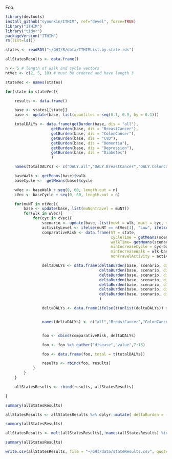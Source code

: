 Foo.
```r

library(devtools)
install_github("syounkin/ITHIM", ref="devel", force=TRUE)
library("ITHIM")
library("tidyr")
packageVersion("ITHIM")
rm(list=ls())

states <- readRDS("~/GHI/R/data/ITHIMList.by.state.rds")

allStatesResults <- data.frame()

n <- 5 # length of walk and cycle vectors
ntVec <- c(2, 5, 10) # must be ordered and have length 3

stateVec <- names(states)

for(state in stateVec){

    results <- data.frame()

    base <- states[[state]]
    base <- update(base, list(quantiles = seq(0.1, 0.9, by = 0.1)))

    totalDALYs <- data.frame(getBurden(base, dis = "all"),
                    getBurden(base, dis = "BreastCancer"),
                    getBurden(base, dis = "ColonCancer"),
                    getBurden(base, dis = "CVD"),
                    getBurden(base, dis = "Dementia"),
                    getBurden(base, dis = "Depression"),
                    getBurden(base, dis = "Diabetes")
                    )

    names(totalDALYs) <- c("DALY.all","DALY.BreastCancer","DALY.ColonCancer","DALY.CVD","DALY.Dementia","DALY.Depression","DALY.Diabetes")

    baseWalk <- getMeans(base)$walk
    baseCycle <-  getMeans(base)$cycle

    wVec <- baseWalk + seq(0, 60, length.out = n)
    cVec <- baseCycle + seq(0, 60, length.out = n)

    for(muNT in ntVec){
        base <- update(base, list(muNonTravel = muNT))
        for(wlk in wVec){
            for(cyc in cVec){
                scenario <- update(base, list(muwt = wlk, muct = cyc, muNonTravel = muNT))
                activityLevel <- ifelse(muNT == ntVec[1], "Low", ifelse(muNT == ntVec[2], "Medium", ifelse(muNT == ntVec[3], "High", NA)))
                comparativeRisk <- data.frame(ST = state,
                                              cycleTime = getMeans(scenario)$cycle,
                                              walkTime= getMeans(scenario)$walk,
                                              minIncreaseCycle = cyc-baseCycle,
                                              minIncreaseWalk = wlk-baseWalk,
                                              nonTravelActivity = activityLevel, stringsAsFactors = FALSE)

                deltaDALYs <- data.frame(deltaBurden(base, scenario, dis = "all"),
                                         deltaBurden(base, scenario, dis = "BreastCancer"),
                                         deltaBurden(base, scenario, dis = "ColonCancer"),
                                         deltaBurden(base, scenario, dis = "CVD"),
                                         deltaBurden(base, scenario, dis = "Dementia"),
                                         deltaBurden(base, scenario, dis = "Depression"),
                                         deltaBurden(base, scenario, dis = "Diabetes")
                                         )

                deltaDALYs <- data.frame(ifelse(t(unlist(deltaDALYs)) > 0, 0, deltaDALYs))


                names(deltaDALYs) <- c("all","BreastCancer","ColonCancer","CVD","Dementia","Depression","Diabetes")


                foo <- cbind(comparativeRisk, deltaDALYs)

                foo <- foo %>% gather("disease","value",7:13)

                foo <- data.frame(foo, total = t(totalDALYs))

                results <- rbind(foo, results)
            }
        }
    }

    allStatesResults <- rbind(results, allStatesResults)

}

summary(allStatesResults)

allStatesResults <- allStatesResults %>% dplyr::mutate( deltaBurden = -value, pctReduction = -100*value/total)

summary(allStatesResults)

allStatesResults <- melt(allStatesResults[,!names(allStatesResults) %in% c("value","total")], id =c("ST","cycleTime","walkTime","minIncreaseCycle","minIncreaseWalk","nonTravelActivity","disease"))

summary(allStatesResults)

write.csv(allStatesResults, file = "~/GHI/data/stateResults.csv", quote = FALSE, row.names = FALSE)
```
